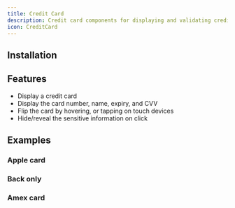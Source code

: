 ```yaml
---
title: Credit Card
description: Credit card components for displaying and validating credit card information.
icon: CreditCard
---
```


<Preview path="credit-card" />

## Installation

<Installer packageName="credit-card" />

## Features

- Display a credit card
- Display the card number, name, expiry, and CVV
- Flip the card by hovering, or tapping on touch devices
- Hide/reveal the sensitive information on click

## Examples

### Apple card

<Preview path="credit-card-apple" />

### Back only

<Preview path="credit-card-back" />

### Amex card

<Preview path="credit-card-amex" />
